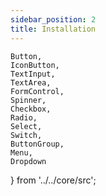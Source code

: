 ```yaml
---
sidebar_position: 2
title: Installation
---
```


    Button,
    IconButton,
    TextInput,
    TextArea,
    FormControl,
    Spinner,
    Checkbox,
    Radio,
    Select,
    Switch,
    ButtonGroup,
    Menu,
    Dropdown
} from '../../core/src';

